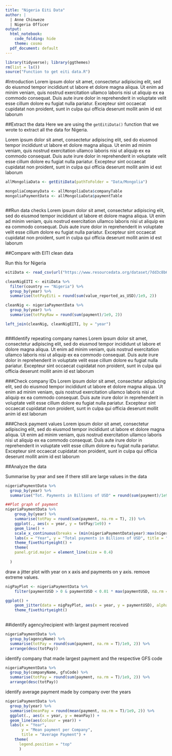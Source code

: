 ```yaml
---
title: "Nigeria Eiti Data"
author: |
  | Anne Chinweze
  | Nigeria Officer
output:
  html_notebook:
    code_folding: hide
    theme: cosmo
  pdf_document: default
---
```

```r
library(tidyverse); library(ggthemes)
rm(list = ls())
source("Function to get eiti data.R")
```

#Introduction
Lorem ipsum dolor sit amet, consectetur adipiscing elit, sed do eiusmod tempor incididunt ut labore et dolore magna aliqua. Ut enim ad minim veniam, quis nostrud exercitation ullamco laboris nisi ut aliquip ex ea commodo consequat. Duis aute irure dolor in reprehenderit in voluptate velit esse cillum dolore eu fugiat nulla pariatur. Excepteur sint occaecat cupidatat non proident, sunt in culpa qui officia deserunt mollit anim id est laborum

##Extract the data
 Here we are using the `getEitiData()` function that we wrote to extract all the data for Nigeria.

Lorem ipsum dolor sit amet, consectetur adipiscing elit, sed do eiusmod tempor incididunt ut labore et dolore magna aliqua. Ut enim ad minim veniam, quis nostrud exercitation ullamco laboris nisi ut aliquip ex ea commodo consequat. Duis aute irure dolor in reprehenderit in voluptate velit esse cillum dolore eu fugiat nulla pariatur. Excepteur sint occaecat cupidatat non proident, sunt in culpa qui officia deserunt mollit anim id est laborum

```r
allMongoliaData <- getEitiData(pathToFolder = "Data/Mongolia")

mongoliaCompanyData <- allMongoliaData$companyTable
mongoliaPaymentData <- allMongoliaData$paymentTable

```

```r

```


##Run data checks
Lorem ipsum dolor sit amet, consectetur adipiscing elit, sed do eiusmod tempor incididunt ut labore et dolore magna aliqua. Ut enim ad minim veniam, quis nostrud exercitation ullamco laboris nisi ut aliquip ex ea commodo consequat. Duis aute irure dolor in reprehenderit in voluptate velit esse cillum dolore eu fugiat nulla pariatur. Excepteur sint occaecat cupidatat non proident, sunt in culpa qui officia deserunt mollit anim id est laborum

##Compare with EITI clean data

Run this for Nigeria

```r
eitiData <- read_csv(url("https://www.resourcedata.org/dataset/7dd3c8b6-9256-4e34-9360-1519efd87407/resource/4e4462a5-6029-4ae3-a4cc-66ad6ccc6d70/download/revenues-received-by-government-agencies.csv"))
```


```r
cleanNigEITI <- eitiData %>% 
  filter(country == "Nigeria") %>% 
  group_by(year) %>% 
  summarise(totPayEiti = round(sum(value_reported_as_USD)/1e9, 2))

cleanNig <- nigeriaPaymentData %>% 
  group_by(year) %>% 
  summarise(totPayRaw = round(sum(payment)/1e9, 2))

left_join(cleanNig, cleanNigEITI, by = "year")                

```


```r

```

###Identify repeating company names
Lorem ipsum dolor sit amet, consectetur adipiscing elit, sed do eiusmod tempor incididunt ut labore et dolore magna aliqua. Ut enim ad minim veniam, quis nostrud exercitation ullamco laboris nisi ut aliquip ex ea commodo consequat. Duis aute irure dolor in reprehenderit in voluptate velit esse cillum dolore eu fugiat nulla pariatur. Excepteur sint occaecat cupidatat non proident, sunt in culpa qui officia deserunt mollit anim id est laborum

###Check company IDs
Lorem ipsum dolor sit amet, consectetur adipiscing elit, sed do eiusmod tempor incididunt ut labore et dolore magna aliqua. Ut enim ad minim veniam, quis nostrud exercitation ullamco laboris nisi ut aliquip ex ea commodo consequat. Duis aute irure dolor in reprehenderit in voluptate velit esse cillum dolore eu fugiat nulla pariatur. Excepteur sint occaecat cupidatat non proident, sunt in culpa qui officia deserunt mollit anim id est laborum

###Check payment values
Lorem ipsum dolor sit amet, consectetur adipiscing elit, sed do eiusmod tempor incididunt ut labore et dolore magna aliqua. Ut enim ad minim veniam, quis nostrud exercitation ullamco laboris nisi ut aliquip ex ea commodo consequat. Duis aute irure dolor in reprehenderit in voluptate velit esse cillum dolore eu fugiat nulla pariatur. Excepteur sint occaecat cupidatat non proident, sunt in culpa qui officia deserunt mollit anim id est laborum

##Analyze the data

Summarise by year and see if there still are large values in the data
```r
nigeriaPaymentData %>%
  group_by(year) %>% 
  summarise("Tot. Payments in Billions of USD" = round(sum(payment)/1e9, 2)) 
```



```r
##Plot graph of payment
nigeriaPaymentData %>%
    group_by(year) %>% 
    summarise(totPay = round(sum(payment, na.rm = T), 2)) %>% 
    ggplot(., aes(x = year, y = totPay/1e9)) +
    geom_line() +
    scale_x_continuous(breaks = (min(nigeriaPaymentData$year):max(nigeriaPaymentData$year))) +
    labs(x = "Year", y = "Total payments in Billions of USD", title = "EITI payments in Nigeria") + 
    theme_fivethirtyeight() +
    theme(
    panel.grid.major = element_line(size = 0.4)
    
  )
```

draw a jitter plot with year on x axis and payments on y axis. remove extreme values.
```r
nigPayPlot <- nigeriaPaymentData %>%
    filter(paymentUSD > 0 & paymentUSD < 0.01 * max(paymentUSD, na.rm = T))

ggplot() +
    geom_jitter(data = nigPayPlot, aes(x = year, y = paymentUSD), alpha = 0.5) +
    theme_fivethirtyeight()
 
```


##identify agency/recipient with largest payment received
```r
nigeriaPaymentData %>% 
  group_by(agencyName) %>% 
  summarise(totPay = round(sum(payment, na.rm = T)/1e9, 2)) %>% 
  arrange(desc(totPay))
```
identify company that made largest payment and the respective GFS code
```r
nigeriaPaymentData %>% 
  group_by(companyName, gfsCode) %>% 
  summarise(totPay = round(sum(payment, na.rm = T)/1e9, 2)) %>% 
  arrange(desc(totPay))
```
identify average payment made by company over the years

```r
nigeriaPaymentData %>%
  group_by(year) %>%
  summarise(meanPay = round(mean(payment, na.rm = T)/1e9, 2)) %>%
  ggplot(., aes(x = year, y = meanPay)) +
  geom_line(aes(colour = year)) +
  labs(x = "Year", 
       y = "Mean payment per Company", 
       title = "Average Payment") +
    theme(
      legend.position = "top"
      )
```
